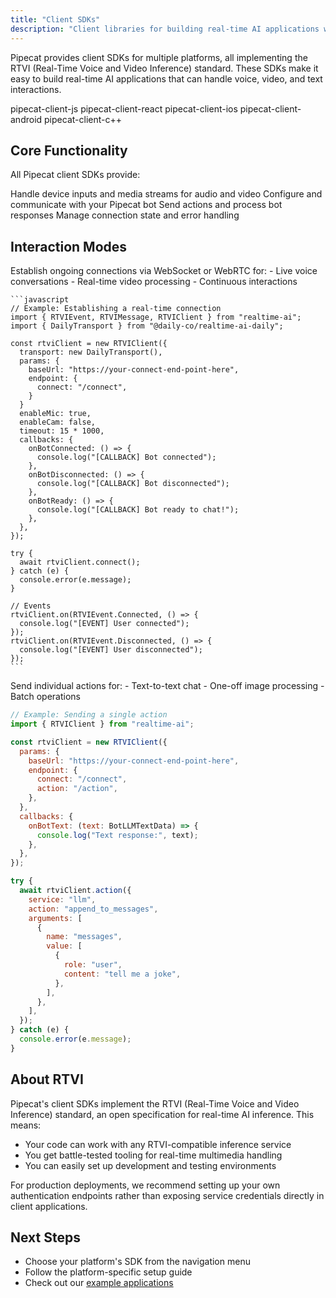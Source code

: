 ```yaml
---
title: "Client SDKs"
description: "Client libraries for building real-time AI applications with Pipecat"
---
```


Pipecat provides client SDKs for multiple platforms, all implementing the RTVI (Real-Time Voice and Video Inference) standard. These SDKs make it easy to build real-time AI applications that can handle voice, video, and text interactions.

<CardGroup cols={3}>
  <Card
    title="Javascript"
    icon="JS"
    color="#f7e014"
    href="/client/reference/js/introduction"
  >
    pipecat-client-js
  </Card>
  <Card
    title="React"
    icon="react"
    color="#5fc1d8"
    href="/client/reference/react/introduction"
  >
    pipecat-client-react
  </Card>
  <Card
    title="Swift"
    icon="swift"
    color="#F05138"
    vertical="true"
    href="/client/reference/ios/introduction"
  >
    pipecat-client-ios
  </Card>
  <Card
    title="Kotlin"
    icon="android"
    color="#78C257"
    href="/client/reference/android/introduction"
  >
    pipecat-client-android
  </Card>
  <Card
    title="C++"
    icon="C"
    color="#679cd3"
    href="/client/reference/c++/introduction"
  >
    pipecat-client-c++
  </Card>
</CardGroup>

## Core Functionality

All Pipecat client SDKs provide:

<CardGroup cols={2}>
  <Card title="Media Management" icon="video">
    Handle device inputs and media streams for audio and video
  </Card>
  <Card title="Bot Integration" icon="robot">
    Configure and communicate with your Pipecat bot
  </Card>
  <Card title="Action Handling" icon="bolt">
    Send actions and process bot responses
  </Card>
  <Card title="Session Management" icon="arrows-rotate">
    Manage connection state and error handling
  </Card>
</CardGroup>

## Interaction Modes

<Tabs>
  <Tab title="Real-time Streaming">
    Establish ongoing connections via WebSocket or WebRTC for:
    - Live voice conversations
    - Real-time video processing
    - Continuous interactions
    
    ```javascript
    // Example: Establishing a real-time connection
    import { RTVIEvent, RTVIMessage, RTVIClient } from "realtime-ai";
    import { DailyTransport } from "@daily-co/realtime-ai-daily";

    const rtviClient = new RTVIClient({
      transport: new DailyTransport(),
      params: {
        baseUrl: "https://your-connect-end-point-here",
        endpoint: {
          connect: "/connect",
        }
      }
      enableMic: true,
      enableCam: false,
      timeout: 15 * 1000,
      callbacks: {
        onBotConnected: () => {
          console.log("[CALLBACK] Bot connected");
        },
        onBotDisconnected: () => {
          console.log("[CALLBACK] Bot disconnected");
        },
        onBotReady: () => {
          console.log("[CALLBACK] Bot ready to chat!");
        },
      },
    });

    try {
      await rtviClient.connect();
    } catch (e) {
      console.error(e.message);
    }

    // Events
    rtviClient.on(RTVIEvent.Connected, () => {
      console.log("[EVENT] User connected");
    });
    rtviClient.on(RTVIEvent.Disconnected, () => {
      console.log("[EVENT] User disconnected");
    });
    ```

</Tab>
<Tab title="Single-turn Actions">
  Send individual actions for:
  - Text-to-text chat
  - One-off image processing
  - Batch operations

```javascript
// Example: Sending a single action
import { RTVIClient } from "realtime-ai";

const rtviClient = new RTVIClient({
  params: {
    baseUrl: "https://your-connect-end-point-here",
    endpoint: {
      connect: "/connect",
      action: "/action",
    },
  },
  callbacks: {
    onBotText: (text: BotLLMTextData) => {
      console.log("Text response:", text);
    },
  },
});

try {
  await rtviClient.action({
    service: "llm",
    action: "append_to_messages",
    arguments: [
      {
        name: "messages",
        value: [
          {
            role: "user",
            content: "tell me a joke",
          },
        ],
      },
    ],
  });
} catch (e) {
  console.error(e.message);
}
```

</Tab>
</Tabs>

## About RTVI

Pipecat's client SDKs implement the RTVI (Real-Time Voice and Video Inference) standard, an open specification for real-time AI inference. This means:

- Your code can work with any RTVI-compatible inference service
- You get battle-tested tooling for real-time multimedia handling
- You can easily set up development and testing environments

<Note>
  For production deployments, we recommend setting up your own authentication
  endpoints rather than exposing service credentials directly in client
  applications.
</Note>

## Next Steps

- Choose your platform's SDK from the navigation menu
- Follow the platform-specific setup guide
- Check out our [example applications](https://github.com/pipecat-ai/pipecat/tree/main/examples)
